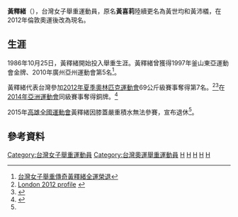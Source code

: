 {{Infobox sportsperson
|name = 黃釋緒
|nationality  = {{ROC}}
|birth_date = {{birth date and age|df=yes|1975|11|30}}
|birth_place =[[屏東縣|屏東縣]]
|height = {{height|m=1.60|0|abbr=on}}
|weight = {{convert|69|kg|lb}}
|sport = [[舉重|舉重]]
|event = 69公斤以下級
|medaltemplates = 
{{MedalTableTop}}
{{MedalSport|女子[[舉重|舉重]]}}
{{MedalCountry|{{TPE}}}}
{{MedalCompetition|[[世界舉重錦標賽|世界舉重錦標賽]]}}
{{MedalBronze|[[2011年世界舉重錦標賽|2011年 巴黎]]|69公斤以下級}}
{{MedalCompetition|[[亞洲運動會|亞洲運動會]]}}
{{MedalBronze|[[2014年亞洲運動會|2014年 仁川]]|[[2014年亞洲運動會舉重比賽|69公斤以下級]]}}
{{MedalBottom}}
| show-medals = yes
}}

'''黃釋緒'''（{{bd|1975年|11月30日|catIdx=Huang}}），台灣女子舉重運動員，原名'''黃喜莉'''陸續更名為黃世均和黃沛檥，在2012年倫敦奧運後改為現名。

==生涯==

1986年10月25日，黃釋緒開始投入舉重生涯。黃釋緒曾獲得1997年釜山東亞運動會金牌、2010年廣州亞州運動會第5名<ref name="#1">[http://www.appledaily.com.tw/realtimenews/article/new/20151020/715092/ 台灣女子舉重傳奇黃釋緒全運榮退]</ref>。

黃釋緒代表台灣參加[[2012年夏季奧林匹克運動會|2012年夏季奧林匹克運動會]]69公斤級賽事奪得第7名。<ref>[http://www.london2012.com/athlete/huang-shih-hsu-1072180/ London 2012 profile] {{webarchive|url=https://web.archive.org/web/20120801144252/http://www.london2012.com/athlete/huang-shih-hsu-1072180/ |date=2012-08-01 }}</ref><ref>{{Cite web|url = http://www.olympic.org/olympic-results/london-2012/weightlifting/69kg-w|title = London 2012 Women's -69kg weightlifting|date = |accessdate = 4 September 2014|website = www.olympic.org|publisher = IOC|last = |first = }}</ref>在[[2014年亞洲運動會|2014年亞洲運動會]]同級賽事奪得銅牌。<ref>{{cite news|last1=Lee|first1=Hung-han|last2=Cheng|first2=Che-fon|last3=Lee|first3=Chin-wei|last4=Wu|first4=Lilian|title=Taiwan bags bowling gold in Asian Games|url=http://focustaiwan.tw/news/aeas/201409240037.aspx|accessdate=24 September 2014|publisher=Central News Agency|date=24 September 2014}}</ref>

2015年[[高雄|高雄]][[全國運動會|全國運動會]]黃釋緒因膝蓋嚴重積水無法參賽，宣布退休<ref name="#1"/>。

== 參考資料 ==
{{Reflist}}

{{Taiwan-sport-bio-stub}}

{{DEFAULTSORT:Huang, Shih-Hsu}}
[[Category:台灣女子舉重運動員|Category:台灣女子舉重運動員]]
[[Category:台灣奧運舉重運動員|Category:台灣奧運舉重運動員]]
[[Category:2012年夏季奧林匹克運動會舉重運動員|H]]
[[Category:2014年亞洲運動會舉重運動員|H]]
[[Category:2010年亞洲運動會舉重運動員|H]]
[[Category:2004年夏季奧林匹克運動會舉重運動員|H]]
[[Category:2014年亞洲運動會銅牌得主|H]]